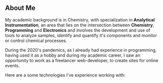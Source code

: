 ## About Me

My academic background is in Chemistry, with specialization in **Analytical Instrumentation**, an area that lies on the intersection between **Chemistry**, **Programming** and **Electronics** and involves the development and use of tools to analyze samples, identify and quantify it's components and monitor or control chemical processes.

During the 2020's pandemics, as I already had experience in programming, having used it as a hobby and during my academic career, I saw an opportunity to work as a freelancer web-developer, to create sites for online events.

Here are a some technologies I've experience working with:
